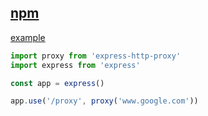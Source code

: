 ## [npm](https://www.npmjs.com/package/express-http-proxy)

[example](../../_examples/@pkgs/express-http-proxy)

```typescript
import proxy from 'express-http-proxy'
import express from 'express'

const app = express()

app.use('/proxy', proxy('www.google.com'))
```
